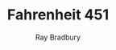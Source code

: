 ---
title: "Fahrenheit 451"
author: "Ray Bradbury"
year_published: "1953"
date_read: "2025/08/18"
---